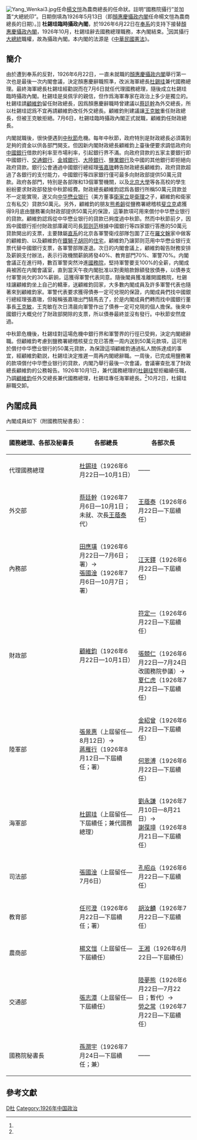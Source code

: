 [[File:Yang_Wenkai3.jpg|thumb]]任命[[楊文愷|楊文愷]]為農商總長的任命狀。註明“國務院攝行”並加蓋“大總統印”。日期倒填為1926年5月13日（即[[顏惠慶攝政内閣|顏惠慶攝政内閣]]任命楊文愷為農商總長的日期）。]]
'''杜錫珪臨時攝政內閣'''，於1926年6月22日在[[奉系|奉系]]的支持下接替[[顏惠慶攝政內閣|顏惠慶攝政內閣]]，1926年10月，杜錫珪辭去國務總理職務，本內閣結束。<ref name="three"/>因其攝行[[中華民國大總統|大總統]]職權，故為攝政內閣。{{r|one|page=297}}本内閣的法源是《[[曹錕憲法|中華民國憲法]]》。

==簡介==
由於遭到奉系的反對，1926年6月22日，一直未就職的[[顏惠慶攝政内閣|顏惠慶攝政内閣]]舉行第一次也是最後一次内閣會議，決定顏惠慶辭職照準，改派海軍總長[[杜錫珪|杜錫珪]]兼代國務總理。{{r|two|page=220-221}}最終海軍總長杜錫珪經勸説而在7月6日就任代理國務總理，隨後成立杜錫珪臨時攝政內閣。杜錫珪是吳佩孚的親信，但作爲海軍專家在政治上多少是獨立的。杜錫珪請[[顧維鈞|顧維鈞]]留任財政總長，因爲顏惠慶辭職時曾建議以[[蔡廷幹|蔡廷幹]]為外交總長，所以杜錫珪認爲不宜再請顧維鈞改任外交總長。顧維鈞則建議讓[[王克敏|王克敏]]重任財政總長，但被王克敏拒絕。7月6日，杜錫珪臨時攝政內閣正式就職，顧維鈞任財政總長。{{r|one|page=282-296}}

内閣就職後，很快便遇到[[中秋節|中秋節]]危機。每年中秋節，政府特別是財政總長必須籌到足夠的資金以供各部門開支。但因新内閣財政總長顧維鈞上臺後便要求調低政府向[[中國銀行|中國銀行]]借款的利率至市場利率，引起銀行界不滿。向政府貸款的五家主要銀行即中國銀行、[[交通銀行|交通銀行]]、[[金城銀行|金城銀行]]、[[大陸銀行|大陸銀行]]、[[鹽業銀行|鹽業銀行]]及中國的其他銀行即拒絕向政府貸款。銀行公會通過中國銀行總經理[[張嘉璈|張嘉璈]]轉告財政總長顧維鈞，政府貸款超過了各銀行的支付能力，中國銀行等四家銀行僅可最多向財政部提供50萬元貸款。政府各部門，特別是各部隊和13個軍警機關，以及[[北京大學|北京大學]]等各高校的學生紛紛要求財政部發放中秋節經費。財政總長顧維鈞認爲各銀行所稱50萬元貸款並不一定能實現，遂又向[[中华懋业银行|中华懋业银行]]（美方董事[[衛家立|衛家立]]是[[衛理|衛理]]之子，顧維鈞和衛家立有私交）貸款50萬元。另外，顧維鈞的朋友[[熊希齡|熊希齡]]從鹽務署總稽核[[斐立克|斐立克]]處獲得9月底由鹽務署向財政部提供50萬元的保證，這筆款項可用來償付中华懋业银行的貸款。顧維鈞認爲從中华懋业银行的貸款已夠度過中秋節。然而中秋節前夕，因爲中國銀行拒付財政部庫藏司司長[[郭则范|郭则范]]根據中國銀行等四家銀行答應的50萬元貸款開出的支票，主要隸屬[[直系|直系]]的北京各軍警衛戍部隊包圍了正在[[羅文榦|羅文榦]]家中做客的顧維鈞、以及顧維鈞在[[鐵獅子胡同|鐵獅子胡同]]的[[孫中山行舘|住宅]]，顧維鈞乃讓郭则范用中华懋业银行支票代替中國銀行支票，各軍警部隊遂退。次日的内閣會議上，顧維鈞報告財務安排及薪餉支付辦法，表示行政機關薪餉將發40%、教育部門70%、軍警70%。内閣會議正在進行時，數百軍警突然沖進[[中華民國國務院|國務院]]，堅持軍警要支100%的全薪，内閣成員被困在内閣會議室，直到當天午夜内閣批准以對奧賠款餘額發放債券，以債券支付軍警尚欠的30%薪餉，這獲得軍警代表同意。隨後閣員獲准離開國務院，杜錫珪讓顧維鈞坐上自己的轎車，送顧維鈞回家，大多數内閣成員及許多軍警代表也隨著來到顧維鈞家。軍警代表要求獲得債券一定可兌現的保證，内閣成員們找中國銀行總經理張嘉璈，但報稱張嘉璈出門騎馬去了，於是内閣成員們轉而找中國銀行董事長[[王克敏|王克敏]]，王克敏在次日清晨向軍警作出了債券一定可兌現的個人擔保。後來中國銀行大概兌付了財政部開除的支票，所以債券最終並沒有發行。中秋節安然度過。{{r|one|page=282-296}}

中秋節危機後，杜錫珪對這場危機中銀行界和軍警界的行徑已受夠，決定内閣總辭職。但顧維鈞考慮到鹽務署總稽核斐立克已答應一周内送到50萬元款項，這可用於償付中华懋业银行的50萬元貸款，為保證這項顧維鈞通過私人關係達成的事宜，經顧維鈞勸説，杜錫珪決定推遲一周再内閣總辭職。一周後，已完成用鹽務署的款項償付中华懋业银行的貸款，内閣乃舉行最後一次會議，會議審查批准了財政總長顧維鈞的公務報告。{{r|one|page=282-296}}1926年10月1日，兼代國務總理的[[杜錫珪|杜錫珪]]堅拒繼續任職，乃調[[顧維鈞|顧維鈞]]任外交總長兼代國務總理，杜錫珪專任海軍總長。{{r|two|page=221}}<ref name="three"/>10月2日，杜鍚珪辭職交卸。{{r|one|page=282-296}}

==內閣成員==
內閣成員如下（附國務院秘書長）：{{r|two|page=29-30}}{{r|two|page=61-62}}
{| class="wikitable" border="1" cellspacing="0" cellpadding="1"
|-
! style="white-space:nowrap" |國務總理、各部及秘書長!!各部總長!!各部次長
|-
!代理國務總理
|[[杜錫珪|杜錫珪]]（1926年6月22日—10月1日）||——
|-
!外交部
|[[蔡廷幹|蔡廷幹]]（1926年7月6日—10月1日；未就、次長[[王蔭泰|王蔭泰]]代）||[[王蔭泰|王蔭泰]]（1926年6月22日—下屆續任）
|-
!內務部
|[[田應璜|田應璜]]（1926年6月22日—7月6日；署）→<br>[[張國淦|張國淦]]（1926年7月6日—10月7日；署）||[[江天鐸|江天鐸]]（1926年6月22日—下屆續任）
|-
!rowspan="2"|財政部
|rowspan="2"|[[顧維鈞|顧維鈞]]（1926年6月22日—10月1日）||[[符定一|符定一]]（1926年6月22日—下屆續任）
|-
|[[張競仁|張競仁]]（1926年6月22日—7月24日改國務院參議）→<br>[[夏仁虎|夏仁虎]]（1926年7月22日—下屆續任）
|-
!rowspan="2"|陸軍部
|rowspan="2"|[[張景惠|張景惠]]（上屆留任—8月12日）→<br>[[蔣雁行|蔣雁行]]（1926年8月12日—下屆續任；署）||[[金紹曾|金紹曾]]（1926年6月22日—下屆續任）
|-
|[[何恩溥|何恩溥]]（1926年6月22日—下屆續任）
|-
!海軍部
|[[杜錫珪|杜錫珪]]（上屆留任—下屆續任；兼代國務總理）||[[劉永謙|劉永謙]]（1926年7月10日—8月21日）→<br>[[謝葆璋|謝葆璋]]（1926年8月21日—下屆續任）
|-
!司法部
|[[張國淦|張國淦]]（上屆留任—7月6日）||[[孔昭焱|孔昭焱]]（1926年6月22日—下屆續任）
|-
!教育部
|[[任可澄|任可澄]]（1926年6月22日—下屆續任；署）||[[胡汝麟|胡汝麟]]（1926年7月22日—下屆續任）
|-
!農商部
|[[楊文愷|楊文愷]]（上屆留任—下屆續任）||[[王湘|王湘]]（1926年6月22日—下屆續任）
|-
!交通部
|[[張志潭|張志潭]]（上屆留任—下屆續任）||[[陸夢熊|陸夢熊]]（1926年6月22日—7月22日；暫代）→<br>[[勞之常|勞之常]]（1926年7月22日—下屆續任）
|-
!國務院秘書長
|[[孫潤宇|孫潤宇]]（1926年7月24日—下屆續任；兼）||——
|}

==參考文獻==
{{reflist|refs=
<ref name="one">{{Cite book | author = 顾维钧 | title = 顾维钧回忆录（第一分册）| location = 北京 | publisher = 中华书局 | date = 1983 | pages = | ISBN =  | quote = }}</ref>
<ref name="two">{{Cite book | author = 钱实甫 编著，黄清根 整理 | title = 北洋政府职官年表| location = 上海 | publisher = 华东师范大学出版社 | date = 1991 | pages = | ISBN =  | quote = }}</ref>
<ref name="three">{{Cite book | author = 郭廷以 | title = 中華民國史事日誌（二）| location = 臺北 | publisher = 中央研究院近代史研究所 | date = 1984 | pages = | ISBN =  | quote = }}</ref>
}}

{{北洋時期內閣|[[顏惠慶攝政內閣|顏惠慶攝政內閣]]|杜錫珪臨時攝政內閣|1926年6月22日—1926年10月|[[顧維鈞臨時攝政內閣|顧維鈞臨時攝政內閣]]}}

[[Category:中华民国北洋政府内阁|D杜]]
[[Category:1926年中国政治|Category:1926年中国政治]]